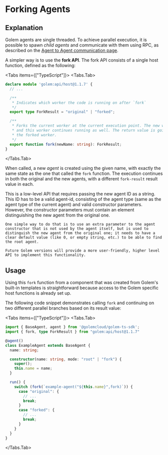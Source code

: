 
# Forking Agents

## Explanation

Golem agents are single threaded. To achieve parallel execution, it is possible to spawn _child agents_ and communicate with them using RPC, as described on the [Agent to Agent communication page](/develop/rpc).

A simpler way is to use the **fork API**. The fork API consists of a single host function, defined as the following:

<Tabs items={["TypeScript"]}>
<Tabs.Tab>
```typescript
declare module 'golem:api/host@1.1.7' {
  // ...

  /**
   * Indicates which worker the code is running on after `fork`
   */
  export type ForkResult = "original" | "forked";

  /**
   * Forks the current worker at the current execution point. The new worker gets the `new-name` worker name,
   * and this worker continues running as well. The return value is going to be different in this worker and
   * the forked worker.
   */
  export function fork(newName: string): ForkResult;
}
```
</Tabs.Tab>
</Tabs>

When called, a new _agent_ is created using the given name, with exactly the same state as the one that called the `fork` function. The execution continues in both the original and the new agents, with a different `fork-result` result value in each.

<Callout type="warning">
    This is a low-level API that requires passing the new agent ID as a string. This ID has to be a valid agent-id, consisting of the agent type (same as the agent type of the current agent) and valid constructor parameters. However, the constructor parameters must contain an element distinguishing the new agent from the original one.

    One simple way to do that is to use an extra parameter to the agent constructor that is not used by the agent itself, but is used to distinguish the new agent from the original one; it needs to have a clear default value (like 0, or empty string, etc.) to be able to find the root agent.

    Future Golem versions will provide a more user-friendly, higher level API to implement this functionality.
</Callout>

## Usage

Using this `fork` function from a component that was created from Golem's built-in templates is straightforward because access to the Golem specific host functions is already set up.

The following code snippet demonstrates calling `fork` and continuing on two different parallel branches based on its result value:

<Tabs items={["TypeScript"]}>
  <Tabs.Tab>
  ```typescript
  import { BaseAgent, agent } from '@golemcloud/golem-ts-sdk';
  import { fork, type ForkResult } from "golem:api/host@1.1.7"

  @agent()
  class ExampleAgent extends BaseAgent {
    name: string;

    constructor(name: string, mode: "root" | "fork") {
      super();
      this.name = name;
    }

    run() {
      switch (fork(`example-agent("${this.name}",fork)`)) {
        case "original": {
          // ...
          break;
        }
        case "forked": {
          // ...
          break;
        }
      }
    }
  }
  ```
  </Tabs.Tab>

</Tabs>
